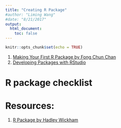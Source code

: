 ```yaml
---
title: "Creating R Package"
#author: "Liming Wang"
#date: "8/21/2017"
output: 
  html_document:
    toc: false
---
```


```r
knitr::opts_chunk$set(echo = TRUE)
```

1. [Making Your First R Package by Fong Chun Chan](http://tinyheero.github.io/jekyll/update/2015/07/26/making-your-first-R-package.html)
1. [Developing Packages with RStudio](https://support.rstudio.com/hc/en-us/articles/200486488-Developing-Packages-with-RStudio)

# R package checklist


# Resources:
1. [R Package by Hadley Wickham](http://r-pkgs.had.co.nz/)

